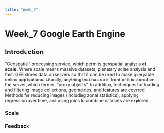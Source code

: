 ```yaml
---
title: "Week_7"
---
```


# Week_7 Google Earth Engine

## Introduction

"Geospatial" processing service, which permits geospatial analysis **at scale.** Where scale means massive datasets, planetary sclae analysis and fast. GEE stores data on servers so that it can be used to make queryable online applications. Literally, anything that has ee in front of it is stored on the server, which termed "proxy objects". In addition, techniques for loading and filtering image collections, geometries, and features are covered. Methods for reducing images (including zonal statistics), applying regression over time, and using joins to combine datasets are explored.

### Scale

### Feedback
